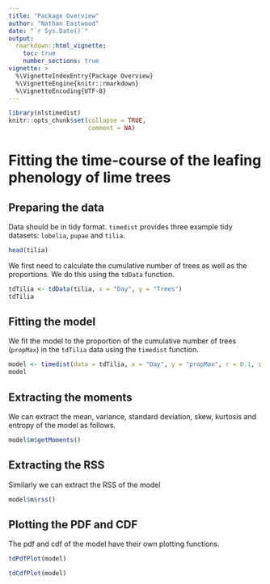 ```yaml
---
title: "Package Overview"
author: "Nathan Eastwood"
date: "`r Sys.Date()`"
output: 
  rmarkdown::html_vignette:
    toc: true
    number_sections: true
vignette: >
  %\VignetteIndexEntry{Package Overview}
  %\VignetteEngine{knitr::rmarkdown}
  %\VignetteEncoding{UTF-8}
---
```


```r
library(nlstimedist)
knitr::opts_chunk$set(collapse = TRUE,
                      comment = NA)
```
  
# Fitting the time-course of the leafing phenology of lime trees

## Preparing the data
Data should be in tidy format. `timedist` provides three example tidy datasets: `lobelia`, `pupae` and `tilia`.

```r
head(tilia)
```

We first need to calculate the cumulative number of trees as well as the proportions. We do this using the `tdData` function.

```r
tdTilia <- tdData(tilia, x = "Day", y = "Trees")
tdTilia
```

## Fitting the model
We fit the model to the proportion of the cumulative number of trees (`propMax`) in the `tdTilia` data using the `timedist` function.

```r
model <- timedist(data = tdTilia, x = "Day", y = "propMax", r = 0.1, c = 0.5, t = 120)
model
```

## Extracting the moments
We can extract the mean, variance, standard deviation, skew, kurtosis and entropy of the model as follows.

```r
model$m$getMoments()
```

## Extracting the RSS
Similarly we can extract the RSS of the model

```r
model$m$rss()
```

## Plotting the PDF and CDF
The pdf and cdf of the model have their own plotting functions.

```r
tdPdfPlot(model)
```

```r
tdCdfPlot(model)
```
